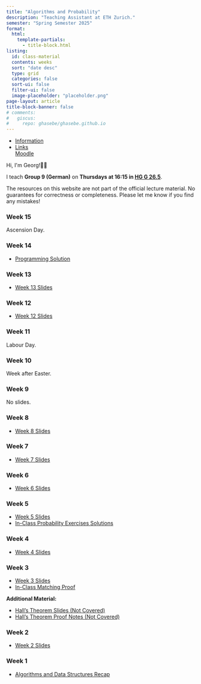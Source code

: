 ```yaml
---
title: "Algorithms and Probability"
description: "Teaching Assistant at ETH Zurich."
semester: "Spring Semester 2025"
format:
  html:
    template-partials:
      - title-block.html
listing:
  id: class-material
  contents: weeks 
  sort: "date desc"
  type: grid 
  categories: false
  sort-ui: false 
  filter-ui: false
  image-placeholder: "placeholder.png"
page-layout: article 
title-block-banner: false 
# comments:
#   giscus: 
#     repo: ghasebe/ghasebe.github.io
---
```


```{=html}
<ul class="nav nav-tabs" role="tablist">
  <li class="nav-item" role="presentation">
    <a class="nav-link active" data-bs-toggle="tab" href="#information" aria-selected="true" role="tab">Information</a>
  </li>
  <li class="nav-item dropdown">
    <a class="nav-link dropdown-toggle" data-bs-toggle="dropdown" href="#" role="button" aria-haspopup="true" aria-expanded="false">Links</a>
    <div class="dropdown-menu" style="">
      <a class="dropdown-item" href="https://moodle-app2.let.ethz.ch/course/view.php?id=24833">Moodle</a>
    </div>
  </li>
</ul>
<div id="myTabContent" class="tab-content">
  <div class="tab-pane fade active show" id="information" role="tabpanel">
    <p>Hi, I'm Georg!👋🏼</p>
    <p>I teach <strong>Group 9 (German)</strong> on <strong>Thursdays at 16:15 in <a href="https://ethz.ch/staffnet/en/service/rooms-and-buildings/rectorate-rooms/pictures/hg.html#par_slideshow_30">HG G 26.5</a></strong>.
    <p>The resources on this website are not part of the official lecture material. No guarantees for correctness or completeness. Please let me know if you find any mistakes!</p>
  </div>
</div>
```

### Week 15

Ascension Day.

### Week 14

- [Programming Solution](https://gist.github.com/ghasebe/8b8e0be1d8d8b581a213433b35787f40)

### Week 13

- [Week 13 Slides](anp-w13-25_presented.pdf)

### Week 12

- [Week 12 Slides](anp-w12-25_presented.pdf)

### Week 11

Labour Day.

### Week 10

Week after Easter.

### Week 9

No slides.

### Week 8

- [Week 8 Slides](anp-w08-25_presented.pdf)

### Week 7

- [Week 7 Slides](anp-w07-25_presented.pdf)

### Week 6

- [Week 6 Slides](anp-w06-25_presented.pdf)

### Week 5

- [Week 5 Slides](anp-w05-25_presented.pdf)
- [In-Class Probability Exercises Solutions](anp-w05-25_notes.pdf)

### Week 4

- [Week 4 Slides](anp-w04-25_presented.pdf)

### Week 3

- [Week 3 Slides](anp-w03-25_presented.pdf)
- [In-Class Matching Proof](anp-w03-25_notes_matching.pdf)

**Additional Material:**

- [Hall's Theorem Slides (Not Covered)](anp-w03-25_hall.pdf)
- [Hall's Theorem Proof Notes (Not Covered)](anp-w03-25_notes_hall.pdf)

### Week 2

- [Week 2 Slides](anp-w02-25_presented.pdf)

### Week 1

- [Algorithms and Data Structures Recap](and-recap.pdf)